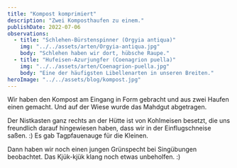 ```yaml
---
title: "Kompost komprimiert"
description: "Zwei Komposthaufen zu einem."
publishDate: 2022-07-06
observations:
  - title: "Schlehen-Bürstenspinner (Orgyia antiqua)"
    img: "../../assets/arten/Orgyia-antiqua.jpg"
    body: "Schlehen haben wir dort, hübsche Raupe."
  - title: "Hufeisen-Azurjungfer (Coenagrion puella)"
    img: "../../assets/arten/Coenagrion-puella.jpg"
    body: "Eine der häufigsten Libellenarten in unseren Breiten."
heroImage: "../../assets/blog/kompost.jpg"
---
```



Wir haben den Kompost am Eingang in Form gebracht und aus zwei Haufen einen gemacht.
Und auf der Wiese wurde das Mahdgut abgetragen.

Der Nistkasten ganz rechts an der Hütte ist von Kohlmeisen besetzt, die uns freundlich darauf hingewiesen haben, dass wir in der Einflugschneise saßen. :)
Es gab Tagpfauenauge für die Kleinen.

Dann haben wir noch einen jungen Grünspecht bei Singübungen beobachtet.
Das Kjük-kjük klang noch etwas unbeholfen. :)

<Cards observations={frontmatter.observations} />
